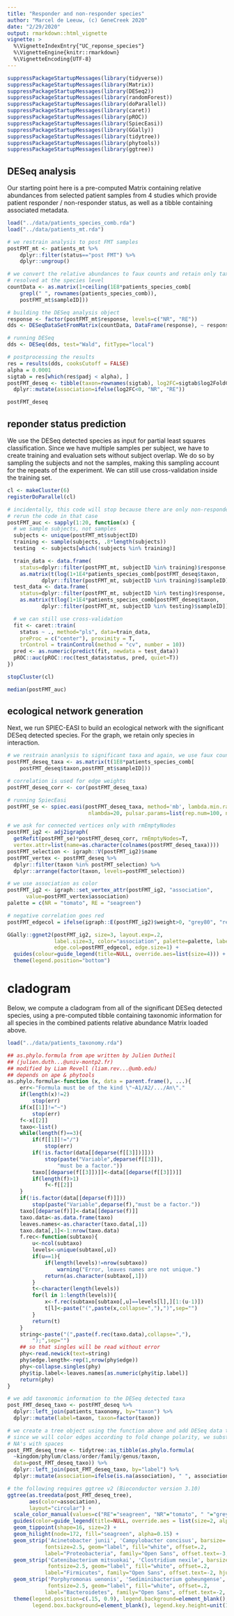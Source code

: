 ```yaml
---
title: "Responder and non-responder species"
author: "Marcel de Leeuw, (c) GeneCreek 2020"
date: "2/29/2020"
output: rmarkdown::html_vignette
vignette: >
  %\VignetteIndexEntry{"UC_reponse_species"}
  %\VignetteEngine{knitr::rmarkdown}
  %\VignetteEncoding{UTF-8}
---
```


```r
suppressPackageStartupMessages(library(tidyverse))
suppressPackageStartupMessages(library(Matrix))
suppressPackageStartupMessages(library(DESeq2))
suppressPackageStartupMessages(library(randomForest))
suppressPackageStartupMessages(library(doParallel))
suppressPackageStartupMessages(library(caret))
suppressPackageStartupMessages(library(pROC))
suppressPackageStartupMessages(library(SpiecEasi))
suppressPackageStartupMessages(library(GGally))
suppressPackageStartupMessages(library(tidytree))
suppressPackageStartupMessages(library(phytools))
suppressPackageStartupMessages(library(ggtree))
```

## DESeq analysis

Our starting point here is a pre-computed Matrix containing relative abundances from selected patient samples from 4 studies which provide patient responder / non-responder status, as well as a tibble containing associated metadata.

```r

load("../data/patients_species_comb.rda")
load("../data/patients_mt.rda")

# we restrain analysis to post FMT samples
postFMT_mt <- patients_mt %>%
    dplyr::filter(status=="post FMT") %>%
    dplyr::ungroup()

# we convert the relative abundances to faux counts and retain only taxa
# resolved at the species level
countData <- as.matrix(1+ceiling(1E8*patients_species_comb[
    grepl(" ", rownames(patients_species_comb)),
    postFMT_mt$sampleID]))

# building the DESeq analysis object
response <- factor(postFMT_mt$response, levels=c("NR", "RE"))
dds <- DESeqDataSetFromMatrix(countData, DataFrame(response), ~ response)

# running DESeq
dds <- DESeq(dds, test="Wald", fitType="local")

# postprocessing the results
res = results(dds, cooksCutoff = FALSE)
alpha = 0.0001
sigtab = res[which(res$padj < alpha), ]
postFMT_deseq <- tibble(taxon=rownames(sigtab), log2FC=sigtab$log2FoldChange) %>%
  dplyr::mutate(association=ifelse(log2FC<0, "NR", "RE"))

postFMT_deseq
```

## reponder status prediction

We use the DESeq detected species as input for partial least squares classification. Since we have multiple samples per subject, we have to create training and evaluation sets without subject overlap. We do so by sampling the subjects and not the samples, making this sampling account for the repeats of the experiment. We can still use cross-validation inside the training set.

```r

cl <- makeCluster(6)
registerDoParallel(cl)

# incidentally, this code will stop because there are only non-responders in the testing set
# rerun the code in that case
postFMT_auc <- sapply(1:20, function(x) {
  # we sample subjects, not samples
  subjects <- unique(postFMT_mt$subjectID)
  training <- sample(subjects, .8*length(subjects))
  testing  <- subjects[which(!subjects %in% training)]

  train_data <- data.frame(
    status=dplyr::filter(postFMT_mt, subjectID %in% training)$response, 
    as.matrix(t(log(1+1E4*patients_species_comb[postFMT_deseq$taxon,
           dplyr::filter(postFMT_mt, subjectID %in% training)$sampleID]))))
  test_data <- data.frame(
    status=dplyr::filter(postFMT_mt, subjectID %in% testing)$response, 
    as.matrix(t(log(1+1E4*patients_species_comb[postFMT_deseq$taxon,
           dplyr::filter(postFMT_mt, subjectID %in% testing)$sampleID]))))

  # we can still use cross-validation
  fit <- caret::train(
    status ~ ., method="pls", data=train_data, 
    preProc = c("center"), proximity = T, 
    trControl = trainControl(method = "cv", number = 10))
  pred <- as.numeric(predict(fit, newdata = test_data))
  pROC::auc(pROC::roc(test_data$status, pred, quiet=T))
})

stopCluster(cl)

median(postFMT_auc)
```


## ecological network generation

Next, we run SPIEC-EASI to build an ecological network with the significant DESeq detected species. For the graph, we retain only species in interaction.

```r

# we restrain ananlysis to significant taxa and again, we use faux counts
postFMT_deseq_taxa <- as.matrix(t(1E8*patients_species_comb[
    postFMT_deseq$taxon,postFMT_mt$sampleID]))

# correlation is used for edge weights
postFMT_deseq_corr <- cor(postFMT_deseq_taxa)

# running SpiecEasi
postFMT_se <- spiec.easi(postFMT_deseq_taxa, method='mb', lambda.min.ratio=1e-2,
                          nlambda=20, pulsar.params=list(rep.num=100, ncores=4))

# we ask for connected vertices only with rmEmptyNodes
postFMT_ig2 <- adj2igraph(
  getRefit(postFMT_se)*postFMT_deseq_corr, rmEmptyNodes=T,
  vertex.attr=list(name=as.character(colnames(postFMT_deseq_taxa))))
postFMT_selection <- igraph::V(postFMT_ig2)$name
postFMT_vertex <- postFMT_deseq %>%
  dplyr::filter(taxon %in% postFMT_selection) %>%
  dplyr::arrange(factor(taxon, levels=postFMT_selection))

# we use association as color 
postFMT_ig2 <- igraph::set_vertex_attr(postFMT_ig2, "association", 
      value=postFMT_vertex$association)
palette = c(NR = "tomato", RE = "seagreen")

# negative correlation goes red
postFMT_edgecol = ifelse(igraph::E(postFMT_ig2)$weight>0, "grey80", "red")

GGally::ggnet2(postFMT_ig2, size=3, layout.exp=.2,
               label.size=3, color="association", palette=palette, label=F,
               edge.col=postFMT_edgecol, edge.size=1) +
  guides(colour=guide_legend(title=NULL, override.aes=list(size=4))) +
  theme(legend.position="bottom")

```

# cladogram

Below, we compute a cladogram from all of the significant DESeq detected species, using a pre-computed tibble containing taxonomic information for all species in the combined patients relative abundance Matrix loaded above.

```r

load("../data/patients_taxonomy.rda")

## as.phylo.formula from ape written by Julien Dutheil 
## (julien.duth...@univ-montp2.fr)
## modified by Liam Revell (liam.rev...@umb.edu)
## depends on ape & phytools
as.phylo.formula<-function (x, data = parent.frame(), ...){
    err<-"Formula must be of the kind \"~A1/A2/.../An\"."
    if(length(x)!=2)
        stop(err)
    if(x[[1]]!="~")
        stop(err)
    f<-x[[2]]
    taxo<-list()
    while(length(f)==3){
        if(f[[1]]!="/")
            stop(err)
        if(!is.factor(data[[deparse(f[[3]])]]))
            stop(paste("Variable",deparse(f[[3]]),
                "must be a factor."))
        taxo[[deparse(f[[3]])]]<-data[[deparse(f[[3]])]]
        if(length(f)>1)
            f<-f[[2]]
    }
    if(!is.factor(data[[deparse(f)]]))
        stop(paste("Variable",deparse(f),"must be a factor."))
    taxo[[deparse(f)]]<-data[[deparse(f)]]
    taxo.data<-as.data.frame(taxo)
    leaves.names<-as.character(taxo.data[,1])
    taxo.data[,1]<-1:nrow(taxo.data)
    f.rec<-function(subtaxo){
        u<-ncol(subtaxo)
        levels<-unique(subtaxo[,u])
        if(u==1){
            if(length(levels)!=nrow(subtaxo))
                warning("Error, leaves names are not unique.")
            return(as.character(subtaxo[,1]))
        }
        t<-character(length(levels))
        for(l in 1:length(levels)){
            x<-f.rec(subtaxo[subtaxo[,u]==levels[l],][1:(u-1)])
            t[l]<-paste("(",paste(x,collapse=","),")",sep="")
        }
        return(t)
    }
    string<-paste("(",paste(f.rec(taxo.data),collapse=","),
        ");",sep="")
    ## so that singles will be read without error
    phy<-read.newick(text=string)
    phy$edge.length<-rep(1,nrow(phy$edge))
    phy<-collapse.singles(phy)
    phy$tip.label<-leaves.names[as.numeric(phy$tip.label)]
    return(phy)
}

# we add taxonomic information to the DESeq detected taxa
post_FMT_deseq_taxo <- postFMT_deseq %>%
  dplyr::left_join(patients_taxonomy, by="taxon") %>%
  dplyr::mutate(label=taxon, taxon=factor(taxon))

# we create a tree object using the function above and add DESeq data to it
# since we will color edges according to fold change polarity, we substitute
# NA's with spaces
post_FMT_deseq_tree <- tidytree::as_tibble(as.phylo.formula(
  ~kingdom/phylum/class/order/family/genus/taxon, 
  data=post_FMT_deseq_taxo)) %>%
  dplyr::left_join(post_FMT_deseq_taxo, by="label") %>%
  dplyr::mutate(association=ifelse(is.na(association), " ", association))

# the following requires ggtree v2 (Bioconductor version 3.10)
ggtree(as.treedata(post_FMT_deseq_tree), 
       aes(color=association),
       layout="circular") +
  scale_color_manual(values=c("RE"="seagreen", "NR"="tomato", " "="grey70")) +
  guides(color=guide_legend(title=NULL, override.aes = list(size=2, alpha=c(0, 1, 1)))) +
  geom_tippoint(shape=16, size=2) +
  geom_hilight(node=172, fill="seagreen", alpha=0.15) +
  geom_strip('Acinetobacter junii', 'Campylobacter concisus', barsize=.5,
            fontsize=2.5, geom="label", fill="white", offset=.2,
            label="Proteobacteria", family="Open Sans", offset.text=-3, hjust=0.5) +
  geom_strip('Catenibacterium mitsuokai', 'Clostridium nexile', barsize=.5, 
             fontsize=2.5, geom="label", fill="white", offset=.2,
            label="Firmicutes", family="Open Sans", offset.text=-2, hjust=0.5) +
  geom_strip('Porphyromonas uenonis', 'Sediminibacterium goheungense', barsize=.5,
             fontsize=2.5, geom="label", fill="white", offset=.2,
            label="Bacteroidetes", family="Open Sans", offset.text=-2, hjust=0.5) +
  theme(legend.position=c(.15, 0.9), legend.background=element_blank(),
        legend.box.background=element_blank(), legend.key.height=unit(1.5, "mm"))

```



